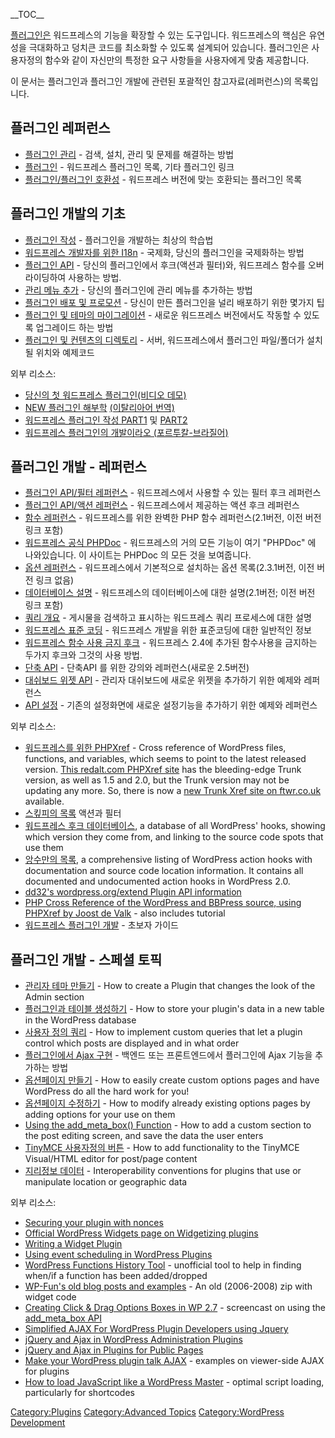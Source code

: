 {{Languages|
{{en|Plugin Resources}}
{{es|Recursos de Plugin}}
{{ja|Plugin Resources}}
{{ko|Plugin Resources}}
{{th|Plugin Resources}}
{{zh-cn|插件资源集合}}
}}

__TOC__

[[Plugins|플러그인]]은 워드프레스의 기능을 확장할 수 있는 도구입니다. 워드프레스의 핵심은 유연성을 극대화하고 덩치큰 코드를 최소화할 수 있도록 설계되어 있습니다. 플러그인은 사용자정의 함수와 같이 자신만의 특정한 요구 사항들을 사용자에게 맞춤 제공합니다.

이 문서는 플러그인과 플러그인 개발에 관련된 포괄적인 참고자료(레퍼런스)의 목록입니다.

==플러그인 레퍼런스==

* [[Managing Plugins|플러그인 관리]] - 검색, 설치, 관리 및 문제를 해결하는 방법
* [[Plugins|플러그인]] - 워드프레스 플러그인 목록, 기타 플러그인 링크
* [[Plugins/Plugin Compatibility|플러그인/플러그인 호환성]] - 워드프레스 버전에 맞는 호환되는 플러그인 목록

==플러그인 개발의 기초==

* [[Writing a Plugin|플러그인 작성]] - 플러그인을 개발하는 최상의 학습법
* [[I18n for WordPress Developers|워드프레스 개발자를 위한 I18n]] - 국제화, 당신의 플러그인을 국제화하는 방법
* [[Plugin API|플러그인 API]] - 당신의 플러그인에서 후크(액션과 필터)와, 워드프레스 함수를 오버라이딩하여 사용하는 방법.
* [[Adding Administration Menus|관리 메뉴 추가]] - 당신의 플러그인에 관리 메뉴를 추가하는 방법
* [[Plugin Submission and Promotion|플러그인 배포 및 프로모션]] - 당신이 만든 플러그인을 널리 배포하기 위한 몇가지 팁
* [[Migrating Plugins and Themes|플러그인 및 테마의 마이그레이션]] - 새로운 워드프레스 버전에서도 작동할 수 있도록 업그레이드 하는 방법
* [[Determining Plugin and Content Directories|플러그인 및 컨텐츠의 디렉토리]] - 서버, 워드프레스에서 플러그인 파일/폴더가 설치될 위치와 예제코드

외부 리소스:

* [http://markjaquith.wordpress.com/2006/03/04/wp-tutorial-your-first-wp-plugin/ 당신의 첫 워드프레스 플러그인(비디오 데모)]
*[http://www.digitalramble.com/2006/06/06/34/ NEW 플러그인 해부학] [http://pixline.net/2006/10/anatomia-di-un-plugin-wordpress/ (이탈리아어 번역)]
* [http://www.randypeterman.com/wordpress/index.php?p=597 워드프레스 플러그인 작성 PART1] 및 [http://www.randypeterman.com/wordpress/index.php?p=648 PART2]
* [http://www.rafaeldohms.com.br/2008/03/10/desenvolvendo-plugins-para-wordpress/pt/ 워드프레스 플러그인의 개발이라오 (포르투칼-브라질어)]

==플러그인 개발 - 레퍼런스 ==

* [[Plugin API/Filter Reference|플러그인 API/필터 레퍼런스]] - 워드프레스에서 사용할 수 있는 필터 후크 레퍼런스
* [[Plugin API/Action Reference|플러그인 API/액션 레퍼런스]] - 워드프레스에서 제공하는 액션 후크 레퍼런스
* [[ko:Function Reference|함수 레퍼런스]] - 워드프레스를 위한 완벽한 PHP 함수 레퍼런스(2.1버전, 이전 버전 링크 포함)
* [http://phpdoc.wordpress.org/ 워드프레스 공식 PHPDoc] - 워드프레스의 거의 모든 기능이 여기 "PHPDoc" 에 나와있습니다. 이 사이트는 PHPDoc 의 모든 것을 보여줍니다.
* [[Option Reference|옵션 레퍼런스]] - 워드프레스에서 기본적으로 설치하는 옵션 목록(2.3.1버전, 이전 버전 링크 없음)
* [[Database Description|데이터베이스 설명]] - 워드프레스의 데이터베이스에 대한 설명(2.1버전; 이전 버전 링크 포함)
* [[Query Overview|쿼리 개요]] - 게시물을 검색하고 표시하는 워드프레스 쿼리 프로세스에 대한 설명
* [[WordPress Coding Standards|워드프레스 표준 코딩]] - 워드프레스 개발을 위한 표준코딩에 대한 일반적인 정보
* [[WordPress Deprecated Functions Hook|워드프레스 함수 사용 금지 후크]] - 워드프레스 2.4에 추가된 함수사용을 금지하는 두가지 후크와 그것의 사용 방법.
* [[Shortcode API|단축 API]] - 단축API 를 위한 강의와 레퍼런스(새로운 2.5버전)
* [[Dashboard Widgets API|대쉬보드 위젯 API]] - 관리자 대쉬보드에 새로운 위젯을 추가하기 위한 예제와 레퍼런스
* [[Settings API|API 설정]] - 기존의 설정화면에 새로운 설정기능을 추가하기 위한 예제와 레퍼런스

외부 리소스:

* [http://phpxref.com/xref/wordpress/ 워드프레스를 위한 PHPXref] - Cross reference of WordPress files, functions, and variables, which seems to point to the latest released version. [http://xref.redalt.com/ This redalt.com PHPXref site] has the bleeding-edge Trunk version, as well as 1.5 and 2.0, but the Trunk version may not be updating any more. So, there is now a [http://sandbox.ftwr.co.uk/wp/ new Trunk Xref site on ftwr.co.uk] available.
* [http://codex.wordpress.org/User:Skippy 스킾피의 목록] 액션과 필터
* [http://adambrown.info/p/wp_hooks 워드프레스 후크 데이터베이스], a database of all WordPress' hooks, showing which version they come from, and linking to the source code spots that use them
* [http://blog.taragana.com/index.php/archive/wordpress-2x-hooks-for-action-comprehensive-list-for-plugin-and-theme-developers/ 앙수만의 목록], a comprehensive listing of WordPress action hooks with documentation and source code location information. It contains all documented and undocumented action hooks in WordPress 2.0.
* [http://dd32.id.au/wordpressorg-plugin-information-api-docs/ dd32's wordpress.org/extend Plugin API information] 
* [http://xref.yoast.com/ PHP Cross Reference of the WordPress and BBPress source, using PHPXref by Joost de Valk] - also includes tutorial
* [http://www.prelovac.com/vladimir/wordpress-plugin-development-book 워드프레스 플러그인 개발] - 초보자 가이드

==플러그인 개발 - 스페셜 토픽==

* [[Creating Admin Themes|관리자 테마 만들기]] - How to create a Plugin that changes the look of the Admin section
* [[Creating Tables with Plugins|플러그인과 테이블 생성하기]] - How to store your plugin's data in a new table in the WordPress database
* [[Custom Queries|사용자 정의 쿼리]] - How to implement custom queries that let a plugin control which posts are displayed and in what order
* [[AJAX in Plugins|플러그인에서 Ajax 구현]] - 백엔드 또는 프론트엔드에서 플러그인에 Ajax 기능을 추가하는 방법
* [[Creating Options Pages|옵션페이지 만들기]] - How to easily create custom options pages and have WordPress do all the hard work for you!
* [[Modifying Options Pages|옵션페이지 수정하기]] - How to modify already existing options pages by adding options for your use on them
* [[Function Reference/add_meta_box|Using the add_meta_box() Function]] - How to add a custom section to the post editing screen, and save the data the user enters
* [[TinyMCE Custom Buttons|TinyMCE 사용자정의 버튼]] - How to add functionality to the TinyMCE Visual/HTML editor for post/page content
* [[Geodata|지리정보 데이터]] - Interoperability conventions for plugins that use or manipulate location or geographic data

외부 리소스: 

* [http://markjaquith.wordpress.com/2006/06/02/wordpress-203-nonces/ Securing your plugin with nonces]
* [http://automattic.com/code/widgets/plugins/ Official WordPress Widgets page on Widgetizing plugins]
* [http://guff.szub.net/2006/04/06/my-widget-example-wordpress-widget/ Writing a Widget Plugin]
* [http://blog.slaven.net.au/archives/2007/02/01/timing-is-everything-scheduling-in-wordpress/ Using event scheduling in WordPress Plugins]
* [http://planetozh.com/projects/wordpress-functions-history/ WordPress Functions History Tool] - unofficial tool to help in finding when/if a function has been added/dropped
* [http://wp-fun.co.uk/wp-content/uploads/wp-plugins.zip WP-Fun's old blog posts and examples] - An old (2006-2008) zip with widget code
* [http://www.techlyzer.com/2008/11/creating-click-drag-options-boxes-in-wp-27/ Creating Click & Drag Options Boxes in WP 2.7] - screencast on using the [[Function_Reference/add_meta_box|add_meta_box API]]
* [http://amiworks.co.in/talk/simplified-ajax-for-wordpress-plugin-developers-using-jquery/ Simplified AJAX For WordPress Plugin Developers using Jquery]
* [http://xplus3.net/2008/10/16/jquery-and-ajax-in-wordpress-plugins-administration-pages/ jQuery and Ajax in WordPress Administration Plugins]
* [http://xplus3.net/2008/10/27/jquery-and-ajax-in-wordpress-plugins-public-pages/ jQuery and Ajax in Plugins for Public Pages]
* [http://ocaoimh.ie/2008/11/01/make-your-wordpress-plugin-talk-ajax/ Make your WordPress plugin talk AJAX] - examples on viewer-side AJAX for plugins
* [http://scribu.net/wordpress/optimal-script-loading.html How to load JavaScript like a WordPress Master] - optimal script loading, particularly for shortcodes

[[Category:Plugins]]
[[Category:Advanced Topics]]
[[Category:WordPress Development]]